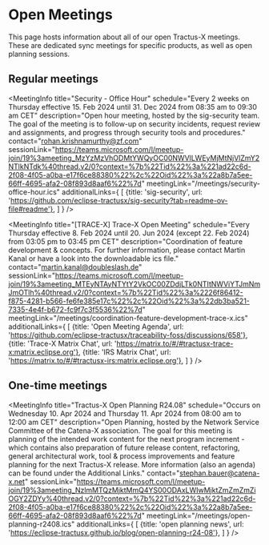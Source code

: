
# Open Meetings

This page hosts information about all of our open Tractus-X meetings.
These are dedicated sync meetings for specific products, as well as open planning sessions.

## Regular meetings

<MeetingInfo title="EDC Weekly | Extended"
             schedule="Every Tuesday from 10:30 am to 11:00 am CET"
             description="Open house meeting to support with anything EDC related. You have questions about EDC, problems running/ configuring EDC in your environment or want to know what´s next in EDC and when to expect? This is the place to ask all these questions."
             contact="benjamin.bw.westphal@mercedes-benz.com"
             sessionLink="https://teams.microsoft.com/l/meetup-join/19%3ameeting_Y2JmZWMzNDktNmFkMC00ZThhLTg2N2QtNDRkYmUwNDcwNWRm%40thread.v2/0?context=%7b%22Tid%22%3a%229652d7c2-1ccf-4940-8151-4a92bd474ed0%22%2c%22Oid%22%3a%22a92c6916-f523-4c1d-9ab7-61b5e6eef3be%22%7d"
             meetingLink="/meetings/edc-weekly-extended.ics"
/>

<MeetingInfo title="Office Hour"
             schedule="Every Friday effective 16. Feb 2024 until 31. Dec 2024 from 01:05 pm to 02:00 pm CET"
             description="Open hour meeting for all interests. The goal of the meeting is to inform and share information about different topics."
             contact="stephan.bauer@catena-x.net"
             sessionLink="https://teams.microsoft.com/l/meetup-join/19%3ameeting_MDFiNDJjMmQtNjFkYi00ODdjLTk2NDgtZGMwNTRmYzg3NzM0%40thread.v2/0?context=%7b%22Tid%22%3a%221ad22c6d-2f08-4f05-a0ba-e17f6ce88380%22%2c%22Oid%22%3a%22a8b7a5ee-66ff-4695-afa2-08f893d8aaf6%22%7d"
             meetingLink="/meetings/office-hour.ics"
/>

<MeetingInfo title="NewJoiner - Office Hour"
             schedule="Every 4 weeks on Friday effective 8. Mar 2024 until 31. Dec 2024 from 02:05 pm to 03:00 pm CET"
             description="Open hour meeting for all new joiner. The goal of the meeting is to provide an easy entry on all topics. The meeting will only take place if specific questions have been submitted. Please reach out in the first place to Stephan Bauer"
             contact="stephan.bauer@catena-x.net"
             sessionLink="https://teams.microsoft.com/l/meetup-join/19%3ameeting_ZjAzYzVjZGEtZjEwNC00NDI5LWEwODEtN2RhNmI0NDEzNTI2%40thread.v2/0?context=%7b%22Tid%22%3a%221ad22c6d-2f08-4f05-a0ba-e17f6ce88380%22%2c%22Oid%22%3a%22a8b7a5ee-66ff-4695-afa2-08f893d8aaf6%22%7d"
             meetingLink="/meetings/newjoiner-office-hour.ics"
/>

<MeetingInfo title="Committer Meeting"
             schedule="Every 2 weeks on Friday effective 16. Feb 2024 until 31. Dec 2024 from 02:05 pm to 03:00 pm CET"
             description="Open hour meeting for Eclipse Tractus-X committers. The goal of the meeting is to discuss and share specific committer tasks/responsibilities."
             contact="stephan.bauer@catena-x.net"
             sessionLink="https://teams.microsoft.com/l/meetup-join/19%3ameeting_ZjlmNTc5MjMtN2Y2YS00YjliLTg3NTItNWE1MmMzMWUzNmYw%40thread.v2/0?context=%7b%22Tid%22%3a%221ad22c6d-2f08-4f05-a0ba-e17f6ce88380%22%2c%22Oid%22%3a%22a8b7a5ee-66ff-4695-afa2-08f893d8aaf6%22%7d"
             meetingLink="/meetings/committer-office-hour.ics"
/>

<MeetingInfo title="Security - Office Hour"
             schedule="Every 2 weeks on Thursday effective 15. Feb 2024 until 31. Dec 2024 from 08:35 am to 09:30 am CET"
             description="Open hour meeting, hosted by the sig-security team. The goal of the meeting is to follow-up on security incidents, request review and assignments, and progress through security tools and procedures."
             contact="rohan.krishnamurthy@zf.com"
             sessionLink="https://teams.microsoft.com/l/meetup-join/19%3ameeting_MzYzMzVhODMtYWQyOC00NWVlLWEyMjMtNjVlZmY2NTlkNTdk%40thread.v2/0?context=%7b%22Tid%22%3a%221ad22c6d-2f08-4f05-a0ba-e17f6ce88380%22%2c%22Oid%22%3a%22a8b7a5ee-66ff-4695-afa2-08f893d8aaf6%22%7d"
             meetingLink="/meetings/security-office-hour.ics"
             additionalLinks={
                [
                    {title: 'sig-security', url: 'https://github.com/eclipse-tractusx/sig-security?tab=readme-ov-file#readme'},
                ]
             }
/>

<MeetingInfo title="[TRACE-X] Trace-X Open Meeting"
             schedule="Every Thursday effective 8. Feb 2024 until 20. Jun 2024 (except 22. Feb 2024) from 03:05 pm to 03:45 pm CET"
             description="Coordination of feature development & concepts. For further information, please contact Martin Kanal or have a look into the downloadable ics file."
             contact="martin.kanal@doubleslash.de"
             sessionLink="https://teams.microsoft.com/l/meetup-join/19%3ameeting_MTEyNTAyNTYtY2VkOC00ZDdjLTk0NTItNWViYTJmNmJmOTlh%40thread.v2/0?context=%7b%22Tid%22%3a%2226f86412-f875-4281-b566-fe6fe385e17c%22%2c%22Oid%22%3a%22db3ba521-7335-4e4f-b672-fc9f7c3f5536%22%7d"
             meetingLink="/meetings/coordination-feature-development-trace-x.ics"
             additionalLinks={
                [
                    {title: 'Open Meeting Agenda', url: 'https://github.com/eclipse-tractusx/traceability-foss/discussions/658'},
                    {title: 'Trace-X Matrix Chat', url: 'https://matrix.to/#/#tractusx-trace-x:matrix.eclipse.org'},
                    {title: 'IRS Matrix Chat', url: 'https://matrix.to/#/#tractusx-irs:matrix.eclipse.org'},
                ]
             }
/>

## One-time meetings

<MeetingInfo title="OSP Feature Demo"
             schedule="Monday, 26. February 2024 from 11:00 am to 12:00 am CET"
             description="Feature demonstration of the Onboarding Service Provider (OSP) functionality. The goal for this meeting is to demonstrate the purpose and current state and flow of registering a partner as an Onboarding Service Providers. OSPs enable data providers/consumers to be integrated into the Catena-X network. This includes organizational and technical integration."
             contact="julia.jeroch@bmw.de"
             sessionLink="https://teams.microsoft.com/l/meetup-join/19%3ameeting_OGQ1MDdjYWMtYWQyOS00ZmM0LWFjYzUtZmZiMGFmYTA3MmVm%40thread.v2/0?context=%7b%22Tid%22%3a%22ce849bab-cc1c-465b-b62e-18f07c9ac198%22%2c%22Oid%22%3a%222c9ec8f6-66c3-40ce-b042-e5ef75528cef%22%7d"
             meetingLink="/meetings/osp-feature-demo.ics"
/>

<MeetingInfo title="Tractus-X Open Planning R24.08"
             schedule="Occurs on Wednesday 10. Apr 2024 and Thursday 11. Apr 2024 from 08:00 am to 12:00 am CET"
             description="Open Planning, hosted by the Network Service Committee of the Catena-X association. The goal for this meeting is planning of the intended work content for the next program increment - which contains also preparation of future release content, refactoring, general architectural work, tool & process improvements and feature planning for the next Tractus-X release. More information (also an agenda) can be found under the Additional Links."
             contact="stephan.bauer@catena-x.net"
             sessionLink="https://teams.microsoft.com/l/meetup-join/19%3ameeting_NzlmMTQzMjktMmQ4YS00ODAxLWIwMjktZmZmZmZiOGY2ZDYy%40thread.v2/0?context=%7b%22Tid%22%3a%221ad22c6d-2f08-4f05-a0ba-e17f6ce88380%22%2c%22Oid%22%3a%22a8b7a5ee-66ff-4695-afa2-08f893d8aaf6%22%7d"
             meetingLink="/meetings/open-planning-r2408.ics"
             additionalLinks={
                [
                    {title: 'open planning news', url: 'https://eclipse-tractusx.github.io/blog/open-planning-r24-08'},
                ]
             }
/>


